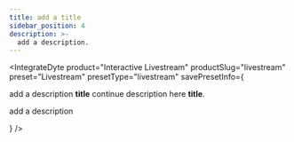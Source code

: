 ```yaml
---
title: add a title
sidebar_position: 4
description: >-
  add a description.
---
```



<IntegrateDyte
  product="Interactive Livestream"
  productSlug="livestream"
  preset="Livestream"
  presetType="livestream"
  savePresetInfo={
    <Admonition type="info">
      <p>
        add a description <b>title</b> continue description here <b>title</b>.
      </p>
      <p>
        add a description
      </p>
    </Admonition>
  }
/>

<head>
  <title>add a title</title>
  <meta name="description" content="dummy description."/>
</head>
